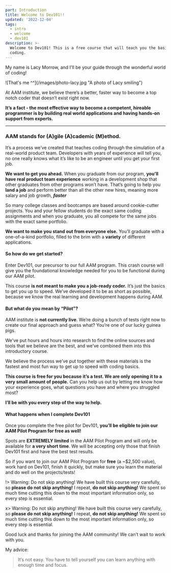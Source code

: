 ```yaml
---
part: Introduction
title: Welcome to Dev101!!
updated: '2022-12-04'
tags:
  - intro
  - welcome
  - dev101
description: >-
  Welcome to Dev101! This is a free course that will teach you the basics of
  coding.
---
```


My name is Lacy Morrow, and I'll be your guide through the wonderful world of coding!

<div style={{ maxWidth: '480px', margin: '0 auto' }}>
  ![That's me ^^](/images/photo-lacy.jpg "A photo of Lacy smiling")
</div>

At AAM institute, we believe there’s a better, faster way to become a top notch coder that doesn’t exist right now.

**It’s a fact - the most effective way to become a competent, hireable programmer is by building real world applications and having hands-on support from experts.**

***

### **AAM stands for (A)gile (A)cademic (M)ethod.**

It’s a process we’ve created that teaches coding through the simulation of a real-world product team. Developers with years of experience will tell you, no one really knows what it’s like to be an engineer until you get your first job.

**We want to get you ahead.** When you graduate from our program, **you’ll have real product team experience** working in a development shop that other graduates from other programs won’t have. That’s going to help you **land a job** and perform better than all the other new hires, meaning more salary and job growth, ***faster***

So many college classes and bootcamps are based around cookie-cutter projects. You and your fellow students do the exact same coding assignments and when you graduate, you all compete for the same jobs with the exact same portfolio.

**We want to make you stand out from everyone else.** You’ll graduate with a one-of-a-kind portfolio, filled to the brim with a **variety** of different applications.

#### So how do we get started?

Enter Dev101, our precursor to our full AAM program. This crash course will give you the foundational knowledge needed for you to be functional during our AAM pilot.

This course **is not meant to make you a job-ready coder.** It’s just the basics to get you up to speed. We’ve developed it to be as short as possible, because we know the real learning and development happens during AAM.

#### But what do you mean by “Pilot”?

AAM institute is **not currently live**. We’re doing a bunch of tests right now to create our final approach and guess what? You’re one of our lucky guinea pigs.

We've put hours and hours into research to find the online sources and tools that we believe are the best, and we’ve combined them into this introductory course.

We believe the process we’ve put together with these materials is the fastest and most fun way to get up to speed with coding basics.

**This course is free for you because it’s a test. We are only opening it to a very small amount of people.** Can you help us out by letting me know how your experience goes, what questions you have and where you struggled most?

**I’ll be with you every step of the way to help.**

#### What happens when I complete Dev101

Once you complete the free pilot for Dev101, **you’ll be eligible to join our AAM Pilot Program for free as well!**

Spots are **EXTREMELY limited** in the AAM Pilot Program and will only be available for **a very short time**. We will be accepting only those that finish Dev101 first and have the best test results.

So if you want to join our AAM Pilot Program for **free** (a ~$2,500 value), work hard on Dev101, finish it quickly, but make sure you learn the material and do well on the projects/tests!

!> Warning: Do not skip anything!
We have built this course very carefully, so **please do not skip anything!** I repeat, **do not skip anything!** We spent so much time cutting this down to the most important information only, so every step is essential.

x> Warning: Do not skip anything!
We have built this course very carefully, so **please do not skip anything!** I repeat, **do not skip anything!** We spent so much time cutting this down to the most important information only, so every step is essential.

Good luck and thanks for joining the AAM community! We can’t wait to work with you.

My advice:
> It’s not easy. You have to tell yourself you can learn anything with enough time and focus.
